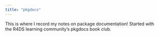 ```yaml
---
title: "pkgdocs"
---
```


This is where I record my notes on package documentation! Started with the
R4DS learning community's pkgdocs book club.
